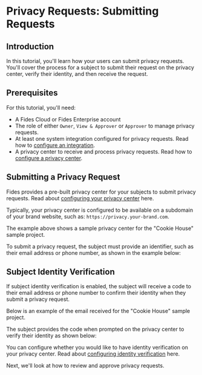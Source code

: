 
# Privacy Requests: Submitting Requests

<TutorialKey duration="4" product="Fides" topic="Privacy Requests" interactive="true"/>

## Introduction
In this tutorial, you'll learn how your users can submit privacy requests.  You'll cover the process for a subject to submit their request on the privacy center, verify their identity, and then receive the request.

## Prerequisites

For this tutorial, you'll need:

* A Fides Cloud or Fides Enterprise account
* The role of either `Owner`, `View & Approver` or `Approver` to manage privacy requests.
* At least one system integration configured for privacy requests. Read how to [configure an integration](/docs/docs/tutorials/privacy-requests-configuration/integrations).
* A privacy center to receive and process privacy requests. Read how to [configure a privacy center](/docs/docs/tutorials/consent-management-configuration/privacy-experiences/privacy-center).




## Submitting a Privacy Request

Fides provides a pre-built privacy center for your subjects to submit privacy requests. Read about [configuring your privacy center](/docs/docs/tutorials/consent-management-configuration/privacy-experiences/privacy-center) here.

Typically, your privacy center is configured to be available on a subdomain of your brand website, such as: `https://privacy.your-brand.com`.

<Screenshot img="/assets/img/docs/docs/tutorials/privacy-requests-privacy-center.gif" description="Standard Privacy Center" />

The example above shows a sample privacy center for the "Cookie House" sample project.

To submit a privacy request, the subject must provide an identifier, such as their email address or phone number, as shown in the example below:

<Screenshot img="/assets/img/docs/docs/tutorials/privacy-requests-submit-identity.gif" description="Submitting a Privacy Request" />

## Subject Identity Verification

If subject identity verification is enabled, the subject will receive a code to their email address or phone number to confirm their identity when they submit a privacy request. 

Below is an example of the email received for the "Cookie House" sample project.

<Screenshot img="/assets/img/docs/docs/tutorials/privacy-requests-identity-verification.gif" description="Submitting a Privacy Request" mw="600"/>

The subject provides the code when prompted on the privacy center to verify their identity as shown below:

<Screenshot img="/assets/img/docs/docs/tutorials/privacy-requests-identy-modal.gif" description="Submitting a Privacy Request" mw="400"/>

You can configure whether you would like to have identity verification on your privacy center. Read about [configuring identity verification](/docs/dev-docs/configuration/privacy-requests/subject-identity-verification) here.

Next, we'll look at how to review and approve privacy requests. 